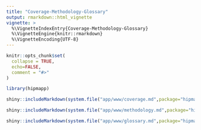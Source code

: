 ```yaml
---
title: "Coverage-Methodology-Glossary"
output: rmarkdown::html_vignette
vignette: >
  %\VignetteIndexEntry{Coverage-Methodology-Glossary}
  %\VignetteEngine{knitr::rmarkdown}
  %\VignetteEncoding{UTF-8}
---
```


```r
knitr::opts_chunk$set(
  collapse = TRUE,
  echo=FALSE,
  comment = "#>"
)
```

```r
library(hipmapp)
```

```r
shiny::includeMarkdown(system.file("app/www/coverage.md",package="hipmapp"))
```

```r
shiny::includeMarkdown(system.file("app/www/methodology.md",package="hipmapp"))
```

```r
shiny::includeMarkdown(system.file("app/www/glossary.md",package="hipmapp"))
```